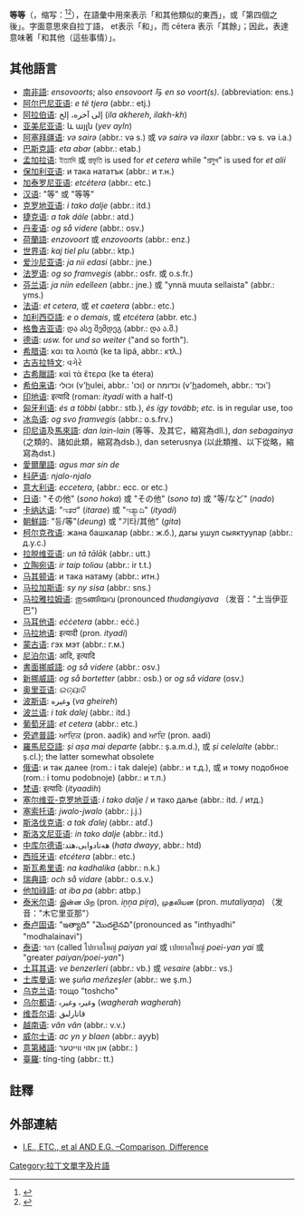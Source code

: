 {{other uses}}
'''等等'''（{{lang-la|'''Et cetera'''}}，缩写：{{lang-en|'''''etc.''''', '''''etc''''', '''''&c.''''', or '''''&c'''''}}<ref>{{cite web|title=Guardian Style Guide|url=https://www.theguardian.com/guardian-observer-style-guide-e|access-date=2021-03-05|archive-date=2021-04-30|archive-url=https://web.archive.org/web/20210430150551/https://www.theguardian.com/guardian-observer-style-guide-e|dead-url=no}}</ref><ref>{{cite web|title=UK Government Style Guide|url=https://www.gov.uk/guidance/style-guide/a-to-z-of-gov-uk-style|access-date=2021-03-05|archive-date=2020-08-07|archive-url=https://web.archive.org/web/20200807183523/https://www.gov.uk/guidance/style-guide/a-to-z-of-gov-uk-style|dead-url=no}}</ref>），在語彙中用來表示「和其他類似的東西」，或「第四個之後」。字面意思來自拉丁語， et表示「和」，而 cētera 表示「其餘」；因此，表達意味著「和其他（這些事情）」。

==其他語言==
*[[南非語|南非語]]: ''ensovoorts''; also ''ensovoort'' 与 ''en so voort(s)''. (abbreviation: ens.)
*[[阿尔巴尼亚语|阿尔巴尼亚语]]: ''e të tjera'' (abbr.: etj.)
*[[阿拉伯语|阿拉伯语]]: إلى آخره، إلخ  (''ila akhereh'', ''ilakh-kh'')
*[[亚美尼亚语|亚美尼亚语]]: և այլն (''yev ayln'')
*[[阿塞拜疆语|阿塞拜疆语]]: ''və sairə'' (abbr.: və s.) 或 ''və sairə və ilaxır'' (abbr.: və s. və i.a.)
*[[巴斯克語|巴斯克語]]: ''eta abar'' (abbr.: etab.)
*[[孟加拉语|孟加拉语]]: ইত্যাদি 或 প্রভৃতি is used for ''et cetera'' while "প্রমুখ" is used for ''et alii''
*[[保加利亚语|保加利亚语]]: и така нататък (abbr.: и т.н.)
*[[加泰罗尼亚语|加泰罗尼亚语]]: ''etcètera'' (abbr.: etc.)
*[[汉语|汉语]]: "等" 或 "等等" 
*[[克罗地亚语|克罗地亚语]]: ''i tako dalje'' (abbr.: itd.)
*[[捷克语|捷克语]]: ''a tak dále'' (abbr.: atd.)
*[[丹麦语|丹麦语]]: ''og så videre'' (abbr.: osv.)
*[[荷蘭語|荷蘭語]]: ''enzovoort'' 或 ''enzovoorts'' (abbr.: enz.)
*[[世界语|世界语]]: ''kaj tiel plu'' (abbr.: ktp.)
*[[爱沙尼亚语|爱沙尼亚语]]: ''ja nii edasi'' (abbr.: jne.)
*[[法罗语|法罗语]]: ''og so framvegis'' (abbr.: osfr. 或 o.s.fr.)
*[[芬兰语|芬兰语]]: ''ja niin edelleen'' (abbr.: jne.) 或 "ynnä muuta sellaista" (abbr.: yms.)
*[[法语|法语]]: ''et cetera'', 或 ''et caetera'' (abbr.: etc.)
*[[加利西亞語|加利西亞語]]: ''e o demais'', 或 ''etcétera'' (abbr. etc.)
*[[格鲁吉亚语|格鲁吉亚语]]: და ასე შემდეგ (abbr.: და ა.შ.)
*[[德语|德语]]: ''usw.'' for ''und so weiter'' ("and so forth").
*[[希腊语|希腊语]]: και τα λοιπά (ke ta lipá, abbr.: κτλ.)
*[[古吉拉特文|古吉拉特文]]: વગેરે 
*[[古希臘語|古希臘語]]: καὶ τὰ ἕτερα (ke ta étera)
*[[希伯来语|希伯来语]]: וכולי (v'<u>h</u>ulei, abbr.: 'וכו) or וכדומה (v'<u>h</u>adomeh, abbr.: וכד')
*[[印地语|印地语]]: इत्यादि  (roman: ''ityadi'' with a half-t)
*[[匈牙利语|匈牙利语]]: ''és a többi'' (abbr.: stb.), ''és így tovább''; ''etc.'' is in regular use, too
*[[冰岛语|冰岛语]]: ''og svo framvegis'' (abbr.: o.s.frv.)
*[[印尼语|印尼语]]及[[馬來語|馬來語]]: ''dan lain-lain'' (等等、及其它，縮寫為dll.), ''dan sebagainya'' (之類的、諸如此類，縮寫為dsb.), dan seterusnya (以此類推、以下從略，縮寫為dst.)
*[[愛爾蘭語|愛爾蘭語]]: ''agus mar sin de''
*[[科萨语|科萨语]]: ''njalo-njalo''
*[[意大利语|意大利语]]: ''eccetera'', {{IPA-it|etˈtʃɛːtera|pron}} (abbr.: ecc. or etc.)
*[[日语|日语]]: "その他" (''sono hoka'') 或 "その他" (''sono ta'') 或 "等/など" (''nado'')
*[[卡纳达语|卡纳达语]]: "ಇತರೆ" (''itarae'') 或 "ಇತ್ಯಾದಿ" (''ityadi'')
*[[朝鮮語|朝鮮語]]: "등/等"(''deung'') 或 "기타/其他" (''gita'')
*[[柯尔克孜语|柯尔克孜语]]: жана башкалар (abbr.: ж.б.), дагы ушул сыяктуулар (abbr.: д.у.с.)
*[[拉脱维亚语|拉脱维亚语]]: ''un tā tālāk'' (abbr.: utt.)
*[[立陶宛语|立陶宛语]]: ''ir taip toliau'' (abbr.: ir t.t.)
*[[马其顿语|马其顿语]]: и така натаму (abbr.: итн.)
*[[马拉加斯语|马拉加斯语]]: ''sy ny sisa'' (abbr.: sns.)
*[[马拉雅拉姆语|马拉雅拉姆语]]: തുടങ്ങിയവ (pronounced ''thudangiyava'' （发音："土当伊亚巴")
*[[马耳他语|马耳他语]]: ''eċċetera'' (abbr.: eċċ.)
*[[马拉地语|马拉地语]]: इत्यादी (pron. ''ityadi'')
*[[蒙古语|蒙古语]]: гэх мэт (abbr.: г.м.)
*[[尼泊尔语|尼泊尔语]]: आदि, इत्यादि 
*[[書面挪威語|書面挪威語]]: ''og så videre'' (abbr.: osv.)
*[[新挪威語|新挪威語]]: ''og så bortetter'' (abbr.: osb.) or ''og så vidare'' (osv.)
*[[奥里亚语|奥里亚语]]: ''ଇତ୍ୟାଦି''
*[[波斯语|波斯语]]: وغیره (''va gheireh'')
*[[波兰语|波兰语]]: ''i tak dalej'' (abbr.: itd.)
*[[葡萄牙語|葡萄牙語]]: ''et cetera'' (abbr.: etc.)
*[[旁遮普語|旁遮普語]]: ਆਦਿਕ (pron. aadik) and ਆਦਿ (pron. aadi)
*[[羅馬尼亞語|羅馬尼亞語]]: ''și așa mai departe'' (abbr.: ș.a.m.d.), 或 ''și celelalte'' (abbr.: ș.cl.); the latter somewhat obsolete
*[[俄语|俄语]]: и так далее (rom.: i tak daleje) (abbr.: и т.д.), 或 и тому подобное (rom.: i tomu podobnoje) (abbr.: и т.п.) 
*[[梵语|梵语]]: इत्यादिः (''ityaadih'')
*[[塞尔维亚-克罗地亚语|塞尔维亚-克罗地亚语]]: ''i tako dalje'' / и тако даље (abbr.: itd. / итд.)
*[[塞索托语|塞索托语]]: ''jwalo-jwalo'' (abbr.: j.j.)
*[[斯洛伐克语|斯洛伐克语]]: ''a tak ďalej'' (abbr.: atď.)
*[[斯洛文尼亚语|斯洛文尼亚语]]: ''in tako dalje'' (abbr.: itd.)
*[[中库尔德语|中库尔德语]]:هەتادوایی،هتد (''hata dwayy'', abbr.: htd)
*[[西班牙语|西班牙语]]: ''etcétera'' (abbr.: etc.)
*[[斯瓦希里语|斯瓦希里语]]: ''na kadhalika'' (abbr.: n.k.)
*[[瑞典語|瑞典語]]: ''och så vidare'' (abbr.: o.s.v.)
*[[他加祿語|他加祿語]]: ''at iba pa'' (abbr: atbp.)
*[[泰米尔语|泰米尔语]]: இன்ன பிற (pron. ''iṉṉa piṟa''), முதலியன (pron. ''mutaliyaṉa'') （发音："木它里亚那"）
*[[泰卢固语|泰卢固语]]: "ఇత్యాది" "మొదలైనవి"(pronounced as "inthyadhi" "modhalainavi")
*[[泰语|泰语]]: ฯลฯ  (called ไปยาลใหญ่ ''paiyan yai'' 或 เปยยาลใหญ่ ''poei-yan yai'' 或 "greater ''paiyan/poei-yan''"){{clarify|date=July 2017|This doesn't make sense; there seems to be something missing here, maybe two somethings, that are "called" these various elaborate names.}}
*[[土耳其语|土耳其语]]: ''ve benzerleri'' (abbr.: vb.) 或 ''vesaire'' (abbr.: vs.)
*[[土库曼语|土库曼语]]: we ''şuňa meňzeşler'' (abbr.: we ş.m.)
*[[乌克兰语|乌克兰语]]: тощо "toshcho"
*[[乌尔都语|乌尔都语]]: وغیرہ وغیرہ (''wagherah wagherah'')
*[[维吾尔语|维吾尔语]]: قاتارلىق 
*[[越南语|越南语]]: ''vân vân'' (abbr.: v.v.)
*[[威尔士语|威尔士语]]: ''ac yn y blaen'' (abbr.: ayyb)
*[[意第緒語|意第緒語]]: און אזוי ווייטער  (abbr.: {{rtl-lang|yi|א. א. וו.}})
*[[臺灣閩南語羅馬字拼音方案|臺羅]]: tíng-tíng (abbr.: tt.)

==註釋==
{{Reflist}}

== 外部連結 ==
{{Wiktionary|et cetera}}
* [https://web.archive.org/web/20170107034819/http://lveng.so8848.com/2012/08/ie-etc-et-al-and-eg-comparison.html I.E., ETC., et al AND E.G. –Comparison, Difference]

[[Category:拉丁文單字及片語|Category:拉丁文單字及片語]]